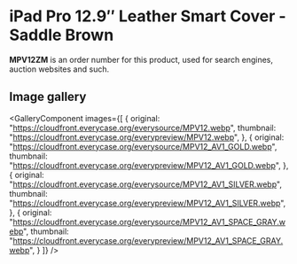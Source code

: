 
# iPad Pro 12.9″ Leather Smart Cover - Saddle Brown

<Callout type='info' emoji='👉🏻'>**MPV12ZM** is an order number for this product, used for search engines, auction websites and such.</Callout>

## Image gallery

<GalleryComponent
    images={[
      {
        original: "https://cloudfront.everycase.org/everysource/MPV12.webp",
        thumbnail: "https://cloudfront.everycase.org/everypreview/MPV12.webp",
      },
      {
        original: "https://cloudfront.everycase.org/everysource/MPV12_AV1_GOLD.webp",
        thumbnail: "https://cloudfront.everycase.org/everypreview/MPV12_AV1_GOLD.webp",
      },
      {
        original: "https://cloudfront.everycase.org/everysource/MPV12_AV1_SILVER.webp",
        thumbnail: "https://cloudfront.everycase.org/everypreview/MPV12_AV1_SILVER.webp",
      },
      {
        original: "https://cloudfront.everycase.org/everysource/MPV12_AV1_SPACE_GRAY.webp",
        thumbnail: "https://cloudfront.everycase.org/everypreview/MPV12_AV1_SPACE_GRAY.webp",
      }
    ]}
  />
